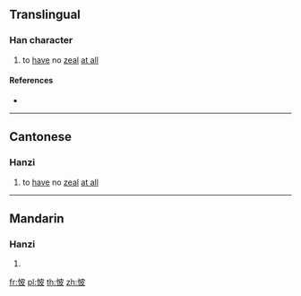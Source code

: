 ==Translingual==

===Han character===
{{Han char|rn=61|rad=心|as=05|sn=8|four=|canj=PDHE|ids=⿰忄皮}}

# {{label|mul|Cantonese}} to [[have]] no [[zeal]] [[at all]]

====References====
* {{Han ref|kx=0383.010|dkj=10500|dj=0712.180|hdz=42288.090|uh=6036|ud=24630}}

----

==Cantonese==

===Hanzi===
{{yue-hanzi|jyut=[[pe5]]|y=pe5}}

# to [[have]] no [[zeal]] [[at all]]

----

==Mandarin==

===Hanzi===
{{cmn-hanzi|pin=[[bì]] ([[bi4]]), [[pī]] ([[pi1]])|wg=pi<sup>4</sup>, p'i<sup>1</sup>}}

# {{defn|lang=cmn|sort=心05}}

[[fr:怶]]
[[pl:怶]]
[[th:怶]]
[[zh:怶]]